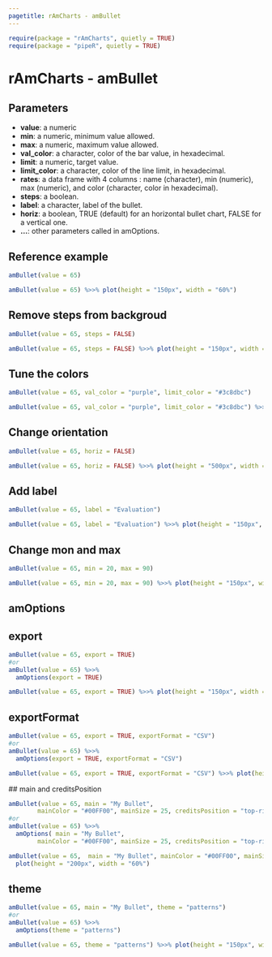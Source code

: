 ```yaml
---
pagetitle: rAmCharts - amBullet
---
```


```r
require(package = "rAmCharts", quietly = TRUE)
require(package = "pipeR", quietly = TRUE)
```

<h1>rAmCharts - amBullet</h1>

## Parameters

* __value__: a numeric
* __min__: a numeric, minimum value allowed.
* __max__: a numeric, maximum value allowed.
* __val_color__: a character, color of the bar value, in hexadecimal.
* __limit__: a numeric, target value.
* __limit_color__: a character, color of the line limit, in hexadecimal.
* __rates__: a data frame with 4 columns : name (character), min (numeric), max (numeric), and color (character, color in hexadecimal).
* __steps__: a boolean.
* __label__: a character, label of the bullet.
* __horiz__: a boolean, TRUE (default) for an horizontal bullet chart, FALSE for a vertical one.
* __...__: other parameters called in amOptions.


## Reference example

```r
amBullet(value = 65)
```
```r
amBullet(value = 65) %>>% plot(height = "150px", width = "60%")
```

## Remove steps from backgroud
```r
amBullet(value = 65, steps = FALSE)
```
```r
amBullet(value = 65, steps = FALSE) %>>% plot(height = "150px", width = "60%")
```

## Tune the colors
```r
amBullet(value = 65, val_color = "purple", limit_color = "#3c8dbc")
```
```r
amBullet(value = 65, val_color = "purple", limit_color = "#3c8dbc") %>>% plot(height = "150px", width = "60%")
```

## Change orientation
```r
amBullet(value = 65, horiz = FALSE)
```
```r
amBullet(value = 65, horiz = FALSE) %>>% plot(height = "500px", width = "150px")
```

## Add label
```r
amBullet(value = 65, label = "Evaluation")
```
```r
amBullet(value = 65, label = "Evaluation") %>>% plot(height = "150px", width = "70%")
```

## Change mon and max
```r
amBullet(value = 65, min = 20, max = 90)
```
```r
amBullet(value = 65, min = 20, max = 90) %>>% plot(height = "150px", width = "60%")
```


<h2 class="partdivtitle">amOptions</h2>

## export
```r
amBullet(value = 65, export = TRUE)
#or
amBullet(value = 65) %>>% 
  amOptions(export = TRUE)
```
```r
amBullet(value = 65, export = TRUE) %>>% plot(height = "150px", width = "60%")
```

## exportFormat 
```r
amBullet(value = 65, export = TRUE, exportFormat = "CSV")
#or
amBullet(value = 65) %>>% 
  amOptions(export = TRUE, exportFormat = "CSV")
```
```r
amBullet(value = 65, export = TRUE, exportFormat = "CSV") %>>% plot(height = "150px", width = "60%")
```

## main and creditsPosition</h2>
```r
amBullet(value = 65, main = "My Bullet",
        mainColor = "#00FF00", mainSize = 25, creditsPosition = "top-right")
#or
amBullet(value = 65) %>>% 
  amOptions( main = "My Bullet",
        mainColor = "#00FF00", mainSize = 25, creditsPosition = "top-right")
```
```r
amBullet(value = 65,  main = "My Bullet", mainColor = "#00FF00", mainSize = 25, creditsPosition = "top-right") %>>%
  plot(height = "200px", width = "60%")
```

## theme
```r
amBullet(value = 65, main = "My Bullet", theme = "patterns")
#or
amBullet(value = 65) %>>% 
  amOptions(theme = "patterns")
```
```r
amBullet(value = 65, theme = "patterns") %>>% plot(height = "150px", width = "60%")
```

